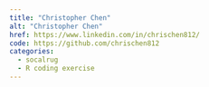 ```yaml
---
title: "Christopher Chen"
alt: "Christopher Chen"
href: https://www.linkedin.com/in/chrischen812/
code: https://github.com/chrischen812
categories:
  - socalrug
  - R coding exercise
---
```

